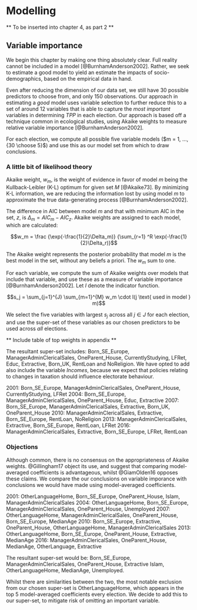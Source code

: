 # Modelling {#ch:Modelling}

** To be inserted into chapter 4, as part 2 **

## Variable importance

We begin this chapter by making one thing absolutely clear. Full reality cannot be included in a model [@BurnhamAnderson2002]. Rather, we seek to estimate a good model to yield an estimate the impacts of socio-demographics, based on the empirical data in hand. 

Even after reducing the dimension of our data set, we still have 30 possible predictors to choose from, and only 150 observations. Our approach in estimating a *good* model uses variable selection to further reduce this to a set of around 12 variables that is able to capture the *most important* variables in determining $TPP$ in each election. Our approach is based off a technique common in ecological studies, using Akaike weights to measure relative variable importance [@BurnhamAnderson2002].

For each election, we compute all possible five variable models ($m = 1, ..., {30 \choose 5}$) and use this as our model set from which to draw conclusions.

### A little bit of likelihood theory

Akaike weight, $w_m$, is the weight of evidence in favor of model $m$ being the Kullback-Leibler (K-L) optimum for given set $M$ [@Akaike73]. By minimizing K-L information, we are reducing the information lost by using model $m$ to approximate the true data-generating process [@BurnhamAnderson2002].

The difference in AIC between model $m$ and that with minimum AIC in the set, $z$, is $\Delta_m = AIC_m - AIC_{z}$. Akaike weights are assigned to each model, which are calculated:

$$w_m = \frac {\exp(-\frac{1}{2}\Delta_m)} {\sum_{r=1} ^R \exp(-\frac{1}{2}\Delta_r)}$$

The Akaike weight represents the posterior probability that model $m$ is the best model in the set, without any beliefs a priori. The $w_m$ sum to one.

For each variable, we compute the sum of Akaike weights over models that include that variable, and use these as a measure of variable importance [@BurnhamAnderson2002]. Let $I$ denote the indicator function.

$$s_j = \sum_{j=1}^{J} \sum_{m=1}^{M} w_m \cdot I(j \text{ used in model } m)$$

We select the five variables with largest $s_j$ across all $j \in J$ for each election, and use the super-set of these variables as our chosen predictors to be used across *all* elections.

** Include table of top weights in appendix **

The resultant super-set includes: Born_SE_Europe, ManagerAdminClericalSales, OneParent_House, CurrentlyStudying, LFRet, Educ, Extractive, Born_UK, RentLoan and NoReligion. We have opted to add also include the variable $Incomes$, because we expect that policies relating to changes in taxation should influence electorate behaviour.


2001: Born_SE_Europe, ManagerAdminClericalSales, OneParent_House, CurrentlyStudying, LFRet
2004: Born_SE_Europe, ManagerAdminClericalSales, OneParent_House, Educ, Extractive
2007: Born_SE_Europe, ManagerAdminClericalSales, Extractive, Born_UK, OneParent_House
2010: ManagerAdminClericalSales, Extractive, Born_SE_Europe, RentLoan, NoReligion
2013: ManagerAdminClericalSales, Extractive, Born_SE_Europe, RentLoan, LFRet
2016: ManagerAdminClericalSales, Extractive, Born_SE_Europe, LFRet, RentLoan


### Objections

Although common, there is no consensus on the appropriateness of Akaike weights. @Gillingham17 object its use, and suggest that comparing model-averaged coefficients is advantageous, whilst @GiamOlden16 opposes these claims. We compare the our conclusions on variable imporance with conclusions we would have made using model-averaged coefficients.

2001: OtherLanguageHome, Born_SE_Europe, OneParent_House, Islam, ManagerAdminClericalSales
2004: OtherLanguageHome, Born_SE_Europe, ManagerAdminClericalSales, OneParent_House, Unemployed
2007: OtherLanguageHome, ManagerAdminClericalSales, OneParent_House, Born_SE_Europe, MedianAge
2010: Born_SE_Europe, Extractive, OneParent_House, OtherLanguageHome, ManagerAdminClericalSales
2013: OtherLanguageHome, Born_SE_Europe, OneParent_House, Extractive, MedianAge
2016: ManagerAdminClericalSales, OneParent_House, MedianAge, OtherLanguage, Extractive

The resultant super-set would be: Born_SE_Europe, ManagerAdminClericalSales, OneParent_House, Extractive
Islam, OtherLanguageHome, MedianAge, Unemployed.

Whilst there are similarities between the two, the most notable exclusion from our chosen super-set is OtherLanguageHome, which appears in the top 5 model-averaged coefficients every election. We decide to add this to our super-set, to mitigate risk of omitting an important variable.


